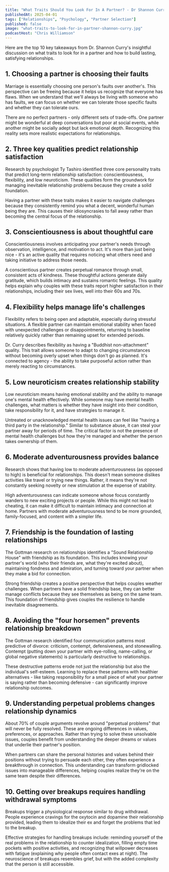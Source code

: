 ```yaml
---
title: "What Traits Should You Look For In A Partner? - Dr Shannon Curry"
publishedAt: 2025-04-01
tags: ["Relationships", "Psychology", "Partner Selection"]
published: false
image: "what-traits-to-look-for-in-partner-shannon-curry.jpg"
podcastHost: "Chris Williamson"
---
```



<PodcastSummaryPageLayout frontmatter={frontmatter}>

Here are the top 10 key takeaways from Dr. Shannon Curry's insightful discussion on what traits to look for in a partner and how to build lasting, satisfying relationships.

## 1. Choosing a partner is choosing their faults

Marriage is essentially choosing one person's faults over another's. This perspective can be freeing because it helps us recognize that everyone has flaws. When we understand that we'll always be living with someone who has faults, we can focus on whether we can tolerate those specific faults and whether they can tolerate ours.

There are no perfect partners - only different sets of trade-offs. One partner might be wonderful at deep conversations but poor at social events, while another might be socially adept but lack emotional depth. Recognizing this reality sets more realistic expectations for relationships.

## 2. Three key qualities predict relationship satisfaction

Research by psychologist Ty Tashiro identified three core personality traits that predict long-term relationship satisfaction: conscientiousness, flexibility, and low neuroticism. These qualities form the groundwork for managing inevitable relationship problems because they create a solid foundation.

Having a partner with these traits makes it easier to navigate challenges because they consistently remind you what a decent, wonderful human being they are. This causes their idiosyncrasies to fall away rather than becoming the central focus of the relationship.

## 3. Conscientiousness is about thoughtful care

Conscientiousness involves anticipating your partner's needs through observation, intelligence, and motivation to act. It's more than just being nice - it's an active quality that requires noticing what others need and taking initiative to address those needs.

A conscientious partner creates perpetual romance through small, consistent acts of kindness. These thoughtful actions generate daily gratitude, which builds intimacy and sustains romantic feelings. This quality helps explain why couples with these traits report higher satisfaction in their relationships, including their sex lives, well into their 60s and 70s.

## 4. Flexibility helps manage life's challenges

Flexibility refers to being open and adaptable, especially during stressful situations. A flexible partner can maintain emotional stability when faced with unexpected challenges or disappointments, returning to baseline relatively quickly rather than remaining upset for extended periods.

Dr. Curry describes flexibility as having a "Buddhist non-attachment" quality. This trait allows someone to adapt to changing circumstances without becoming overly upset when things don't go as planned. It's connected to agency - the ability to take purposeful action rather than merely reacting to circumstances.

## 5. Low neuroticism creates relationship stability

Low neuroticism means having emotional stability and the ability to manage one's mental health effectively. While someone may have mental health challenges, what matters is whether they have insight into their condition, take responsibility for it, and have strategies to manage it.

Untreated or unacknowledged mental health issues can feel like "having a third party in the relationship." Similar to substance abuse, it can steal your partner away for periods of time. The critical factor is not the presence of mental health challenges but how they're managed and whether the person takes ownership of them.

## 6. Moderate adventurousness provides balance

Research shows that having low to moderate adventurousness (as opposed to high) is beneficial for relationships. This doesn't mean someone dislikes activities like travel or trying new things. Rather, it means they're not constantly seeking novelty or new stimulation at the expense of stability.

High adventurousness can indicate someone whose focus constantly wanders to new exciting projects or people. While this might not lead to cheating, it can make it difficult to maintain intimacy and connection at home. Partners with moderate adventurousness tend to be more grounded, family-focused, and content with a simpler life.

## 7. Friendship is the foundation of lasting relationships

The Gottman research on relationships identifies a "Sound Relationship House" with friendship as its foundation. This includes knowing your partner's world (who their friends are, what they're excited about), maintaining fondness and admiration, and turning toward your partner when they make a bid for connection.

Strong friendship creates a positive perspective that helps couples weather challenges. When partners have a solid friendship base, they can better manage conflicts because they see themselves as being on the same team. This foundation of friendship gives couples the resilience to handle inevitable disagreements.

## 8. Avoiding the "four horsemen" prevents relationship breakdown

The Gottman research identified four communication patterns most predictive of divorce: criticism, contempt, defensiveness, and stonewalling. Contempt (putting down your partner with eye-rolling, name-calling, or global negative statements) is particularly destructive to relationships.

These destructive patterns erode not just the relationship but also the individual's self-esteem. Learning to replace these patterns with healthier alternatives - like taking responsibility for a small piece of what your partner is saying rather than becoming defensive - can significantly improve relationship outcomes.

## 9. Understanding perpetual problems changes relationship dynamics

About 70% of couple arguments revolve around "perpetual problems" that will never be fully resolved. These are ongoing differences in values, preferences, or approaches. Rather than trying to solve these unsolvable issues, couples benefit from understanding the deeper dreams or values that underlie their partner's position.

When partners can share the personal histories and values behind their positions without trying to persuade each other, they often experience a breakthrough in connection. This understanding can transform gridlocked issues into manageable differences, helping couples realize they're on the same team despite their differences.

## 10. Getting over breakups requires handling withdrawal symptoms

Breakups trigger a physiological response similar to drug withdrawal. People experience cravings for the oxytocin and dopamine their relationship provided, leading them to idealize their ex and forget the problems that led to the breakup.

Effective strategies for handling breakups include: reminding yourself of the real problems in the relationship to counter idealization, filling empty time pockets with positive activities, and recognizing that willpower decreases with fatigue (explaining why people often contact exes at night). The neuroscience of breakups resembles grief, but with the added complexity that the person is still accessible.

</PodcastSummaryPageLayout>
